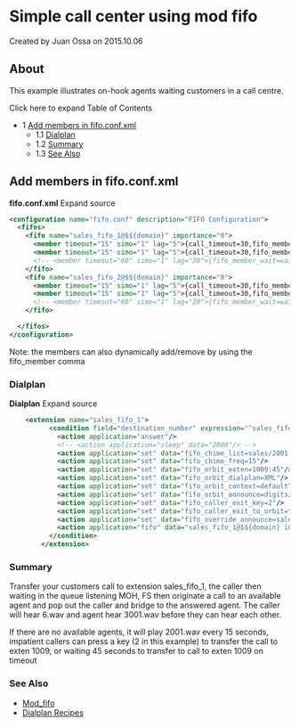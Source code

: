 
# Simple call center using mod fifo 

 Created by  Juan Ossa on 2015.10.06

## About

This example illustrates on-hook agents waiting customers in a call centre.

Click here to expand Table of Contents

* 1 [Add members in fifo.conf.xml](#-add-members-in-fifoconfxml-)  
   * 1.1 [Dialplan](#-freeswitch--simple-call-center-using-mod-fifo-)  
   * 1.2 [Summary](#-freeswitch--simple-call-center-using-mod-fifo-)  
   * 1.3 [See Also](#-freeswitch--simple-call-center-using-mod-fifo-)

##  Add members in fifo.conf.xml 

**fifo.conf.xml** Expand source 

```xml
<configuration name="fifo.conf" description="FIFO Configuration">
  <fifos>
    <fifo name="sales_fifo_1@$${domain}" importance="0">
      <member timeout="15" simo="1" lag="5">{call_timeout=30,fifo_member_wait=nowait}user/1009@$${domain}</member>
      <member timeout="15" simo="1" lag="5">{call_timeout=30,fifo_member_wait=nowait}user/1008@$${domain}</member>
      <!-- <member timeout="60" simo="1" lag="20">{fifo_member_wait=wait}user/1001@$${domain}</member> -->
    </fifo>
    <fifo name="sales_fifo_2@$${domain}" importance="0">
      <member timeout="15" simo="1" lag="5">{call_timeout=30,fifo_member_wait=nowait}user/1009@$${domain}</member>
      <member timeout="15" simo="1" lag="5">{call_timeout=30,fifo_member_wait=nowait}user/1008@$${domain}</member>
      <!-- <member timeout="60" simo="1" lag="20">{fifo_member_wait=wait}user/1001@$${domain}</member> -->
    </fifo>

  </fifos>
</configuration> 
```

Note: the members can also dynamically add/remove by using the fifo\_member comma

### Dialplan 

**Dialplan** Expand source 

```xml
    <extension name="sales_fifo_1">
	      <condition field="destination_number" expression="^sales_fifo_1$">
	        <action application="answer"/>
	        <!-- <action application="sleep" data="2000"/> -->
			<action application="set" data="fifo_chime_list=sales/2001.wav"/>
			<action application="set" data="fifo_chime_freq=15"/>
			<action application="set" data="fifo_orbit_exten=1009:45"/>
			<action application="set" data="fifo_orbit_dialplan=XML"/>
			<action application="set" data="fifo_orbit_context=default"/>
			<action application="set" data="fifo_orbit_announce=digits/6.wav"/>
			<action application="set" data="fifo_caller_exit_key=2"/>
			<action application="set" data="fifo_caller_exit_to_orbit=true"/>
			<action application="set" data="fifo_override_announce=sales/3001.wav"/>			
	        <action application="fifo" data="sales_fifo_1@$${domain} in undef $${base_dir}/sounds/music/8000/hood_loop_music.wav"/>
	      </condition>
	    </extension>
```

### Summary 

Transfer your customers call to extension sales\_fifo\_1, the caller then waiting in the queue listening MOH, FS then originate a call to an available agent and pop out the caller and bridge to the answered agent. The caller will hear 6.wav and agent hear 3001.wav before they can hear each other.

If there are no available agents, it will play 2001.wav every 15 seconds, impatient callers can press a key (2 in this example) to transfer the call to exten 1009, or waiting 45 seconds to transfer to call to exten 1009 on timeout

### See Also 

* [Mod\_fifo](../mod_fifo_3966031.mdx#-add)
* [Dialplan Recipes](../../Dialplan/Dialplan-Recipes_9634252.mdx#about)


